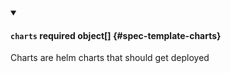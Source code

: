 


<details className="config-field" data-expandable="true" open>
<summary>

#### `charts` <span className="config-field-required" data-required="false">required</span> <span className="config-field-type">object[]</span> <span className="config-field-default"></span> <span className="config-field-enum"></span> {#spec-template-charts}

Charts are helm charts that should get deployed

</summary>

<PartialChartsreference />


</details>
